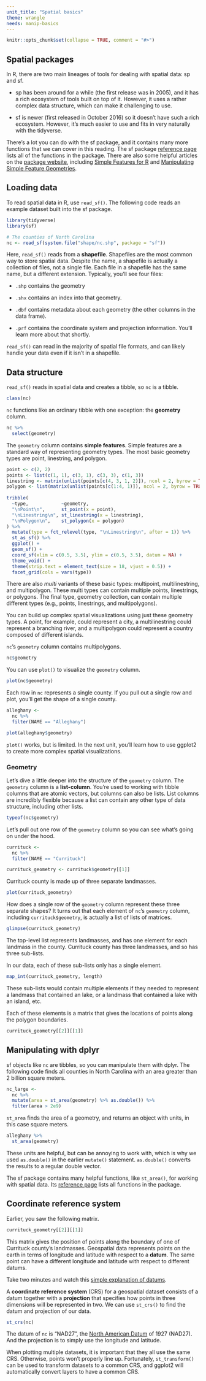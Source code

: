 ```yaml
---
unit_title: "Spatial basics"
theme: wrangle
needs: manip-basics
---
```


```r
knitr::opts_chunk$set(collapse = TRUE, comment = "#>")
```

## Spatial packages

In R, there are two main lineages of tools for dealing with spatial data: sp and sf. 

* sp has been around for a while (the first release was in 2005), and it has a
  rich ecosystem of tools built on top of it. However, it uses a rather 
  complex data structure, which can make it challenging to use. 
  
* sf is newer (first released in October 2016) so it doesn't have such a 
  rich ecosystem. However, it's much easier to use and fits in very naturally 
  with the tidyverse. 
  
There's a lot you can do with the sf package, and it contains many more functions that we can cover in this reading. The sf package [reference page](https://r-spatial.github.io/sf/reference/index.html) lists all of the functions in the package. There are also some helpful articles on the [package website](https://r-spatial.github.io/sf/), including [Simple Features for R](https://r-spatial.github.io/sf/articles/sf1.html) and [Manipulating Simple Feature Geometries](https://r-spatial.github.io/sf/articles/sf3.html). 

## Loading data

To read spatial data in R, use `read_sf()`. The following code reads an example dataset built into the sf package.

```r
library(tidyverse)
library(sf)

# The counties of North Carolina
nc <- read_sf(system.file("shape/nc.shp", package = "sf"))
```

Here, `read_sf()` reads from a __shapefile__. Shapefiles are the most common way to store spatial data. Despite the name, a shapefile is actually a collection of files, not a single file. Each file in a shapefile has the same name, but a different extension. Typically, you'll see four files:

* `.shp` contains the geometry 

* `.shx` contains an index into that geometry.

* `.dbf` contains metadata about each geometry (the other columns in the data
  frame).

* `.prf` contains the coordinate system and projection information. You'll 
  learn more about that shortly.
  
`read_sf()` can read in the majority of spatial file formats, and can likely handle your data even if it isn't in a shapefile.

## Data structure

`read_sf()` reads in spatial data and creates a tibble, so `nc` is a tibble.

```r
class(nc)
```

`nc` functions like an ordinary tibble with one exception: the __geometry__ column. 

```r
nc %>% 
  select(geometry)
```

The `geometry` column contains __simple features__. Simple features are a standard way of representing geometry types. The most basic geometry types are point, linestring, and polygon.

```r
point <- c(2, 2)
points <- list(c(1, 1), c(3, 1), c(3, 3), c(1, 3))
linestring <- matrix(unlist(points[c(4, 3, 1, 2)]), ncol = 2, byrow = TRUE)
polygon <- list(matrix(unlist(points[c(1:4, 1)]), ncol = 2, byrow = TRUE))
  
tribble(
  ~type,            ~geometry,
  "\nPoint\n",      st_point(x = point),
  "\nLinestring\n", st_linestring(x = linestring),
  "\nPolygon\n",    st_polygon(x = polygon)
) %>% 
  mutate(type = fct_relevel(type, "\nLinestring\n", after = 1)) %>% 
  st_as_sf() %>% 
  ggplot() +
  geom_sf() +
  coord_sf(xlim = c(0.5, 3.5), ylim = c(0.5, 3.5), datum = NA) +
  theme_void() +
  theme(strip.text = element_text(size = 18, vjust = 0.5)) +
  facet_grid(cols = vars(type))
```

There are also _multi_ variants of these basic types: multipoint, multilinestring, and multipolygon. These multi types can contain multiple points, linestrings, or polygons. The final type, geometry collection, can contain multiple different types (e.g., points, linestrings, and multipolygons).

You can build up complex spatial visualizations using just these geometry types. A point, for example, could represent a city, a multilinestring could represent a branching river, and a multipolygon could represent a country composed of different islands. 

`nc`'s `geometry` column contains multipolygons. 

```r
nc$geometry
```

You can use `plot()` to visualize the `geometry` column.

```r
plot(nc$geometry)
```

Each row in `nc` represents a single county. If you pull out a single row and plot, you'll get the shape of a single county. 

```r
alleghany <- 
  nc %>% 
  filter(NAME == "Alleghany")

plot(alleghany$geometry)
```

`plot()` works, but is limited. In the next unit, you'll learn how to use ggplot2 to create more complex spatial visualizations. 

### Geometry

Let's dive a little deeper into the structure of the `geometry` column. The `geometry` column is a __list-column__. You're used to working with tibble columns that are atomic vectors, but columns can also be lists. List columns are incredibly flexible because a list can contain any other type of data structure, including other lists. 

```r
typeof(nc$geometry)
```

Let's pull out one row of the `geometry` column so you can see what's going on under the hood.

```r
currituck <- 
  nc %>% 
  filter(NAME == "Currituck")

currituck_geometry <- currituck$geometry[[1]]
```

Currituck county is made up of three separate landmasses.

```r
plot(currituck_geometry)
```

How does a single row of the `geometry` column represent these three separate shapes? It turns out that each element of `nc`'s `geometry` column, including `currituck$geometry`, is actually a list of lists of matrices.

```r
glimpse(currituck_geometry)
```

The top-level list represents landmasses, and has one element for each landmass in the county. Currituck county has three landmasses, and so has three sub-lists.

In our data, each of these sub-lists only has a single element. 

```r
map_int(currituck_geometry, length)
```

These sub-lists would contain multiple elements if they needed to represent a landmass that contained an lake, or a landmass that contained a lake with an island, etc. 
    
Each of these elements is a matrix that gives the locations of points along the polygon boundaries.
    
```r
currituck_geometry[[2]][[1]]
```
  
## Manipulating with dplyr

sf objects like `nc` are tibbles, so you can manipulate them with dplyr. The following code finds all counties in North Carolina with an area greater than 2 billion square meters.

```r
nc_large <-
  nc %>%
  mutate(area = st_area(geometry) %>% as.double()) %>%
  filter(area > 2e9) 
```

`st_area` finds the area of a geometry, and returns an object with units, in this case square meters.

```r
alleghany %>% 
  st_area(geometry)
```

These units are helpful, but can be annoying to work with, which is why we used `as.double()` in the earlier `mutate()` statement. `as.double()` converts the results to a regular double vector.

The sf package contains many helpful functions, like `st_area()`, for working with spatial data. Its [reference page](https://r-spatial.github.io/sf/reference/index.html) lists all functions in the package.

## Coordinate reference system

Earlier, you saw the following matrix.

```r
currituck_geometry[[2]][[1]]
```

This matrix gives the position of points along the boundary of one of Currituck county's landmasses. Geospatial data represents points on the earth in terms of longitude and latitude with respect to a __datum__. The same point can have a different longitude and latitude with respect to different datums.

Take two minutes and watch this [simple explanation of datums](https://www.youtube.com/watch?v=xKGlMp__jog).

A __coordinate reference system__ (CRS) for a geospatial dataset consists of a datum together with a __projection__ that specifies how points in three dimensions will be represented in two. We can use `st_crs()` to find the datum and projection of our data.

```r
st_crs(nc)
```

The datum of `nc` is "NAD27", the [North American Datum](https://en.wikipedia.org/wiki/North_American_Datum) of 1927 (NAD27). And the projection is to simply use the longitude and latitude.

When plotting multiple datasets, it is important that they all use the same CRS. Otherwise, points won't properly line up. Fortunately, `st_transform()` can be used to transform datasets to a common CRS, and ggplot2 will automatically convert layers to have a common CRS.
